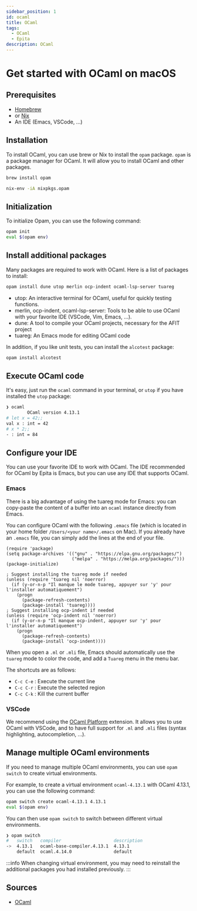 ```yaml
---
sidebar_position: 1
id: ocaml
title: OCaml
tags:
  - OCaml
  - Epita
description: OCaml
---
```



# Get started with OCaml on macOS

## Prerequisites

- [Homebrew](../../Tools/Homebrew)
- or [Nix](../../Tools/Nix)
- An IDE (Emacs, VSCode, ...)


## Installation

To install OCaml, you can use brew or Nix to install the `opam` package.
`opam` is a package manager for OCaml. It will allow you to install OCaml and other packages.

<Tabs>
<TabItem value="brew" label="Brew">

```bash
brew install opam
```

</TabItem>
<TabItem value="nix" label="Nix">

```bash
nix-env -iA nixpkgs.opam
```

</TabItem>
</Tabs>


## Initialization

To initialize Opam, you can use the following command:

```bash
opam init
eval $(opam env)
```

## Install additional packages

Many packages are required to work with OCaml. Here is a list of packages to install:

```bash
opam install dune utop merlin ocp-indent ocaml-lsp-server tuareg
```

- utop: An interactive terminal for OCaml, useful for quickly testing functions.
- merlin, ocp-indent, ocaml-lsp-server: Tools to be able to use OCaml with your favorite IDE (VSCode, Vim, Emacs, ...).
- dune: A tool to compile your OCaml projects, necessary for the AFIT project
- tuareg: An Emacs mode for editing OCaml code

In addition, if you like unit tests, you can install the `alcotest` package:

```bash
opam install alcotest
```

## Execute OCaml code

It's easy, just run the `ocaml` command in your terminal, or `utop` if you have installed the `utop` package:

```bash
❯ ocaml
        OCaml version 4.13.1
# let x = 42;;
val x : int = 42
# x * 2;;
- : int = 84
```

## Configure your IDE

You can use your favorite IDE to work with OCaml.
The IDE recommended for OCaml by Epita is Emacs, but you can use any IDE that supports OCaml.

### Emacs

There is a big advantage of using the tuareg mode for Emacs: you can copy-paste the content of a buffer into an `ocaml` instance directly from Emacs.

You can configure OCaml with the following `.emacs` file (which is located in your home folder `/Users/<your name>/.emacs` on Mac).
If you already have an `.emacs` file, you can simply add the lines at the end of your file.

```emacs-lisp title=".emacs"
(require 'package)
(setq package-archives '(("gnu" . "https://elpa.gnu.org/packages/")
                         ("melpa" . "https://melpa.org/packages/")))
(package-initialize)

; Suggest installing the tuareg mode if needed
(unless (require 'tuareg nil 'noerror)
  (if (y-or-n-p "Il manque le mode tuareg, appuyer sur 'y' pour l'installer automatiquement")
    (progn
      (package-refresh-contents)
      (package-install 'tuareg))))
; Suggest installing ocp-indent if needed
(unless (require 'ocp-indent nil 'noerror)
  (if (y-or-n-p "Il manque ocp-indent, appuyer sur 'y' pour l'installer automatiquement")
    (progn
      (package-refresh-contents)
      (package-install 'ocp-indent))))
```

When you open a `.ml` or `.mli` file, Emacs should automatically use the `tuareg` mode
to color the code, and add a `Tuareg` menu in the menu bar.

The shortcuts are as follows:
- `C-c C-e` : Execute the current line
- `C-c C-r` : Execute the selected region
- `C-c C-k` : Kill the current buffer


### VSCode

We recommend using the [OCaml Platform](https://marketplace.visualstudio.com/items?itemName=ocamllabs.ocaml-platform) extension.
It allows you to use OCaml with VSCode, and to have full support for `.ml` and `.mli` files (syntax highlighting, autocompletion, ...).


## Manage multiple OCaml environments

If you need to manage multiple OCaml environments, you can use `opam switch` to create virtual environments.

For example, to create a virtual environment `ocaml-4.13.1` with OCaml 4.13.1, you can use the following command:

```bash
opam switch create ocaml-4.13.1 4.13.1
eval $(opam env)
```

You can then use `opam switch` to switch between different virtual environments.

```bash
❯ opam switch
#   switch   compiler                    description
->  4.13.1   ocaml-base-compiler.4.13.1  4.13.1
    default  ocaml.4.14.0                default
```

:::info
When changing virtual environment, you may need to reinstall the additional packages you had installed previously.
:::

## Sources

- [OCaml](https://ocaml.org/)
